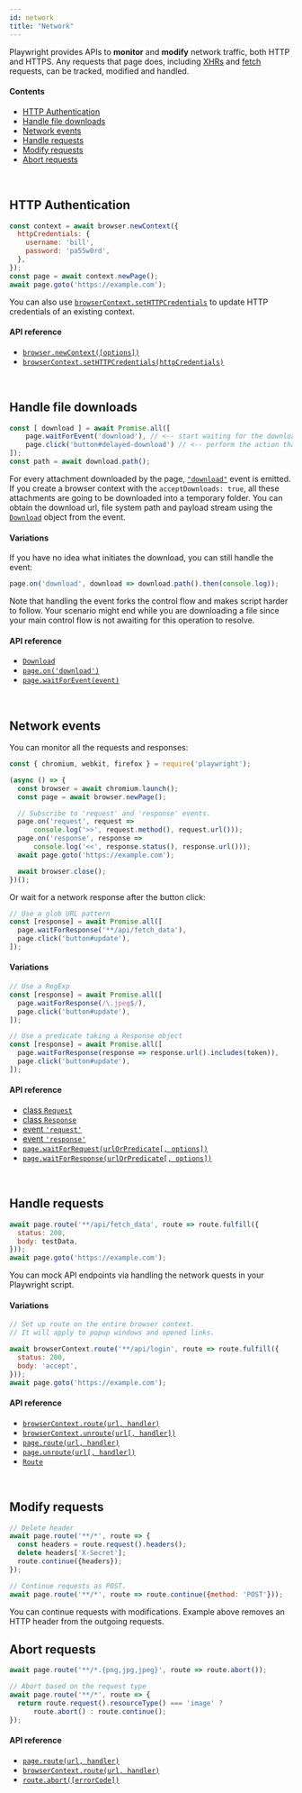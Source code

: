 ```yaml
---
id: network
title: "Network"
---
```



Playwright provides APIs to **monitor** and **modify** network traffic, both HTTP and HTTPS.
Any requests that page does, including [XHRs](https://developer.mozilla.org/en-US/docs/Web/API/XMLHttpRequest) and
[fetch](https://developer.mozilla.org/en-US/docs/Web/API/Fetch_API) requests, can be tracked, modified and handled.

#### Contents
  - [HTTP Authentication](#http-authentication)
  - [Handle file downloads](#handle-file-downloads)
  - [Network events](#network-events)
  - [Handle requests](#handle-requests)
  - [Modify requests](#modify-requests)
  - [Abort requests](#abort-requests)

<br/>

## HTTP Authentication

```js
const context = await browser.newContext({
  httpCredentials: {
    username: 'bill',
    password: 'pa55w0rd',
  },
});
const page = await context.newPage();
await page.goto('https://example.com');
```

You can also use [`browserContext.setHTTPCredentials`](./api/class-browser.mdx#browsercontextsethttpcredentialshttpcredentials) to update HTTP credentials of an existing context.

#### API reference

- [`browser.newContext([options])`](./api/class-browser.mdx#browsernewcontextoptions)
- [`browserContext.setHTTPCredentials(httpCredentials)`](./api/class-browsercontext.mdx#browsercontextsethttpcredentialshttpcredentials)

<br/>

## Handle file downloads

```js
const [ download ] = await Promise.all([
	page.waitForEvent('download'), // <-- start waiting for the download
	page.click('button#delayed-download') // <-- perform the action that directly or indirectly initiates it.
]);
const path = await download.path();
```

For every attachment downloaded by the page, [`"download"`](https://github.com/microsoft/playwright/blob/master/docs/api/class-page.mdx#event-download) event is emitted. If you create a browser context with the `acceptDownloads: true`, all these attachments are going to be downloaded into a temporary folder. You can obtain the download url, file system path and payload stream using the [`Download`](https://github.com/microsoft/playwright/blob/master/docs/api/class-download.mdx#class-download) object from the event.

#### Variations

If you have no idea what initiates the download, you can still handle the event:

```js
page.on('download', download => download.path().then(console.log));
```

Note that handling the event forks the control flow and makes script harder to follow. Your scenario might end while you are downloading a file since your main control flow is not awaiting for this operation to resolve.

#### API reference

- [`Download`](https://github.com/microsoft/playwright/blob/master/docs/class-download.mdx)
- [`page.on('download')`](api/class-page.mdx#event-download)
- [`page.waitForEvent(event)`](api/class-page.mdx#pagewaitforeventevent-optionsorpredicate)

<br/>

## Network events

You can monitor all the requests and responses:

```js
const { chromium, webkit, firefox } = require('playwright');

(async () => {
  const browser = await chromium.launch();
  const page = await browser.newPage();

  // Subscribe to 'request' and 'response' events.
  page.on('request', request =>
      console.log('>>', request.method(), request.url()));
  page.on('response', response =>
      console.log('<<', response.status(), response.url()));
  await page.goto('https://example.com');

  await browser.close();
})();
```

Or wait for a network response after the button click:

```js
// Use a glob URL pattern
const [response] = await Promise.all([
  page.waitForResponse('**/api/fetch_data'),
  page.click('button#update'),
]);
```

#### Variations

```js
// Use a RegExp
const [response] = await Promise.all([
  page.waitForResponse(/\.jpeg$/),
  page.click('button#update'),
]);

// Use a predicate taking a Response object
const [response] = await Promise.all([
  page.waitForResponse(response => response.url().includes(token)),
  page.click('button#update'),
]);
```

#### API reference

- [class `Request`](./api/class-request.mdx#class-request)
- [class `Response`](./api/class-response.mdx#class-response)
- [event `'request'`](./api/class-page.mdx#event-request)
- [event `'response'`](./api/class-page.mdx#event-response)
- [`page.waitForRequest(urlOrPredicate[, options])`](./api/class-page.mdx#pagewaitforrequesturlorpredicate-options)
- [`page.waitForResponse(urlOrPredicate[, options])`](./api/class-page.mdx#pagewaitforresponseurlorpredicate-options)

<br/>

## Handle requests

```js
await page.route('**/api/fetch_data', route => route.fulfill({
  status: 200,
  body: testData,
}));
await page.goto('https://example.com');
```

You can mock API endpoints via handling the network quests in your Playwright script.

#### Variations

```js
// Set up route on the entire browser context.
// It will apply to popup windows and opened links.

await browserContext.route('**/api/login', route => route.fulfill({
  status: 200,
  body: 'accept',
}));
await page.goto('https://example.com');
```

#### API reference

- [`browserContext.route(url, handler)`](./api/class-browsercontext.mdx#browsercontextrouteurl-handler)
- [`browserContext.unroute(url[, handler])`](./api/class-browsercontext.mdx#browsercontextunrouteurl-handler)
- [`page.route(url, handler)`](./api/class-page.mdx#pagerouteurl-handler)
- [`page.unroute(url[, handler])`](./api/class-page.mdx#pageunrouteurl-handler)
- [`Route`](./api/class-route.mdx#class-route)

<br/>

## Modify requests

```js
// Delete header
await page.route('**/*', route => {
  const headers = route.request().headers();
  delete headers['X-Secret'];
  route.continue({headers});
});

// Continue requests as POST.
await page.route('**/*', route => route.continue({method: 'POST'}));
```

You can continue requests with modifications. Example above removes an HTTP header from the outgoing requests.

## Abort requests

```js
await page.route('**/*.{png,jpg,jpeg}', route => route.abort());

// Abort based on the request type
await page.route('**/*', route => {
  return route.request().resourceType() === 'image' ?
      route.abort() : route.continue();
});
```

#### API reference

- [`page.route(url, handler)`](api/class-page.mdx#pagerouteurl-handler)
- [`browserContext.route(url, handler)`](api/class-browsercontext.mdx#browsercontextrouteurl-handler)
- [`route.abort([errorCode])`](./api/class-route.mdx#routeaborterrorcode)

<br/>
